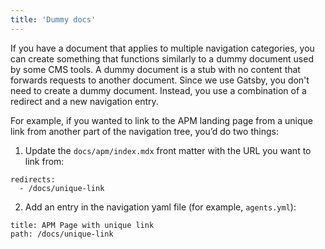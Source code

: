 ```yaml
---
title: 'Dummy docs'
---
```


If you have a document that applies to multiple navigation categories, you can create something that functions similarly to a dummy document used by some CMS tools. A dummy document is a stub with no content that forwards requests to another document. Since we use Gatsby, you don't need to create a dummy document. Instead, you use a combination of a redirect and a new navigation entry.

For example, if you wanted to link to the APM landing page from a unique link from another part of the navigation tree, you’d do two things:

1. Update the `docs/apm/index.mdx` front matter with the URL you want to link from:

```
redirects:
  - /docs/unique-link
```

2. Add an entry in the navigation yaml file (for example, `agents.yml`):

```
title: APM Page with unique link
path: /docs/unique-link 
```